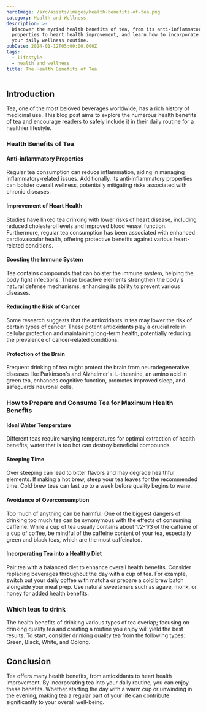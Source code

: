```yaml
---
heroImage: /src/assets/images/health-benefits-of-tea.png
category: Health and Wellness
description: >-
  Discover the myriad health benefits of tea, from its anti-inflammatory
  properties to heart health improvement, and learn how to incorporate it into
  your daily wellness routine.
pubDate: 2024-01-12T05:00:00.000Z
tags:
  - lifestyle
  - health and wellness
title: The Health Benefits of Tea
---
```


## Introduction

Tea, one of the most beloved beverages worldwide, has a rich history of medicinal use. This blog post aims to explore the numerous health benefits of tea and encourage readers to safely include it in their daily routine for a healthier lifestyle.

### Health Benefits of Tea

#### Anti-inflammatory Properties

Regular tea consumption can reduce inflammation, aiding in managing inflammatory-related issues. Additionally, its anti-inflammatory properties can bolster overall wellness, potentially mitigating risks associated with chronic diseases.

#### Improvement of Heart Health

Studies have linked tea drinking with lower risks of heart disease, including reduced cholesterol levels and improved blood vessel function. Furthermore, regular tea consumption has been associated with enhanced cardiovascular health, offering protective benefits against various heart-related conditions.

#### Boosting the Immune System

Tea contains compounds that can bolster the immune system, helping the body fight infections. These bioactive elements strengthen the body's natural defense mechanisms, enhancing its ability to prevent various diseases.

#### Reducing the Risk of Cancer

Some research suggests that the antioxidants in tea may lower the risk of certain types of cancer. These potent antioxidants play a crucial role in cellular protection and maintaining long-term health, potentially reducing the prevalence of cancer-related conditions.

#### Protection of the Brain

Frequent drinking of tea might protect the brain from neurodegenerative diseases like Parkinson's and Alzheimer's. L-theanine, an amino acid in green tea, enhances cognitive function, promotes improved sleep, and safeguards neuronal cells.

### How to Prepare and Consume Tea for Maximum Health Benefits

#### Ideal Water Temperature

Different teas require varying temperatures for optimal extraction of health benefits; water that is too hot can destroy beneficial compounds.

#### Steeping Time

Over steeping can lead to bitter flavors and may degrade healthful elements. If making a hot brew, steep your tea leaves for the recommended time. Cold brew teas can last up to a week before quality begins to wane.

#### Avoidance of Overconsumption

Too much of anything can be harmful. One of the biggest dangers of drinking too much tea can be synonymous with the effects of consuming caffeine. While a cup of tea usually contains about 1/2-1/3 of the caffeine of a cup of coffee, be mindful of the caffeine content of your tea, especially green and black teas, which are the most caffeinated.

#### Incorporating Tea into a Healthy Diet

Pair tea with a balanced diet to enhance overall health benefits. Consider replacing beverages throughout the day with a cup of tea. For example, switch out your daily coffee with matcha or prepare a cold brew batch alongside your meal prep. Use natural sweeteners such as agave, monk, or honey for added health benefits.

### Which teas to drink

The health benefits of drinking various types of tea overlap; focusing on drinking quality tea and creating a routine you enjoy will yield the best results. To start, consider drinking quality tea from the following types: Green, Black, White, and Oolong.

## Conclusion

Tea offers many health benefits, from antioxidants to heart health improvement. By incorporating tea into your daily routine, you can enjoy these benefits. Whether starting the day with a warm cup or unwinding in the evening, making tea a regular part of your life can contribute significantly to your overall well-being.
